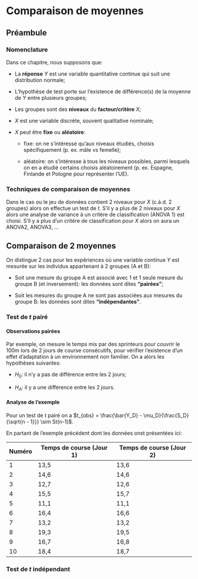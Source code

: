 # Comparaison de moyennes

## Préambule

### Nomenclature

Dans ce chapitre, nous supposons que:

-   La **réponse** $Y$ est une variable quantitative continue qui suit une distribution normale;

-   L'hypothèse de test porte sur l'existence de différence(s) de la moyenne de $Y$ entre plusieurs groupes;

-   Les groupes sont des **niveaux** du **facteur/critère** $X$;

-   $X$ est une variable discrète, souvent qualitative nominale;

-   $X$ peut être **fixe** ou **aléatoire**:

    -   fixe: on ne s'intéresse qu'aux niveaux étudiés, choisis spécifiquement (p. ex. mâle *vs* femelle);

    -   aléatoire: on s'intéresse à tous les niveaux possibles, parmi lesquels on en a étudié certains choisis aléatoirement (p. ex. Espagne, Finlande et Pologne pour représenter l'UE).

### Techniques de comparaison de moyennes

Dans le cas ou le jeu de données contient 2 niveaux pour $X$ (c.à.d. 2 groupes) alors on effectue un test de $t$. S'il y a plus de 2 niveaux pour $X$ alors une analyse de variance à un critère de classification (ANOVA 1) est choisi. S'il y a plus d'un critère de classification pour $X$ alors on aura un ANOVA2, ANOVA3, ...

## Comparaison de 2 moyennes

On distingue 2 cas pour les expériences où une variable continue $Y$ est mesurée sur les individus appartenant à 2 groupes (A et B):

-   Soit une mesure du groupe A est associé avec 1 et 1 seule mesure du groupe B (et inversement): les données sont dites **"pairées"**;

-   Soit les mesures du groupe A ne sont pas associées aux mesures du groupe B: les données sont dites **"indépendantes"**.

### Test de $t$ pairé

#### Observations pairées

Par exemple, on mesure le temps mis par des sprinteurs pour couvrir le 100m lors de 2 jours de course consécutifs, pour vérifier l'existence d'un effet d'adaptation à un environnement non familier. On a alors les hypothèses suivantes:

-   $H_0$: il n'y a pas de différence entre les 2 jours;

-   $H_A$: il y a une différence entre les 2 jours.

#### Analyse de l'exemple

Pour un test de $t$ pairé on a $t_{obs} = \frac{\bar{Y_D} - \mu_D}{\frac{S_D}{\sqrt{n - 1}}} \sim St(n-1)$.

En partant de l'exemple précédent dont les données onst présentées ici:

| Numéro | Temps de course (Jour 1) | Temps de course (Jour 2) |
|--------|--------------------------|--------------------------|
| 1      | 13,5                     | 13,6                     |
| 2      | 14,6                     | 14,6                     |
| 3      | 12,7                     | 12,6                     |
| 4      | 15,5                     | 15,7                     |
| 5      | 11,1                     | 11,1                     |
| 6      | 16,4                     | 16,6                     |
| 7      | 13,2                     | 13,2                     |
| 8      | 19,3                     | 19,5                     |
| 9      | 16,7                     | 16,8                     |
| 10     | 18,4                     | 18,7                     |

### Test de $t$ indépendant

